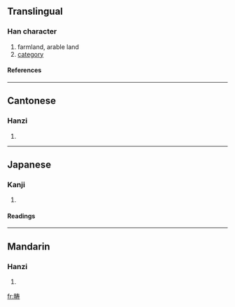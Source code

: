 {{see|疇}}

==Translingual==
===Han character===
{{Han char|rn=102|rad=田|as=07|sn=12|four=|canj=田手大戈 (WQKI)}}
# farmland, arable land
# [[category]]
====References====
{{Han ref|kx=0764.041|hdz=42542.090|uh=7574|ud=30068}}

----
==Cantonese==
===Hanzi===
{{yue-hanzi|jyut=|y=chau4}}
# {{defn|Cantonese}}

----
==Japanese==
===Kanji===
{{ja-kanji|grade=|rs=田07}}
# {{defn|Japanese}} 
====Readings====
{{ja-readings|on=[[ちゅう]] (chū)|kun=[[うね]] (une), [[たぐい]] (tagui), [[はたけ]] (hatake)|nanori=}}

----
==Mandarin==
===Hanzi===
{{cmn-hanzi|tra=疇|pin=[[chóu]] ([[chou2]])|wg=ch'ou<sup>2</sup>}}
# {{defn|Mandarin}}

[[fr:畴]]